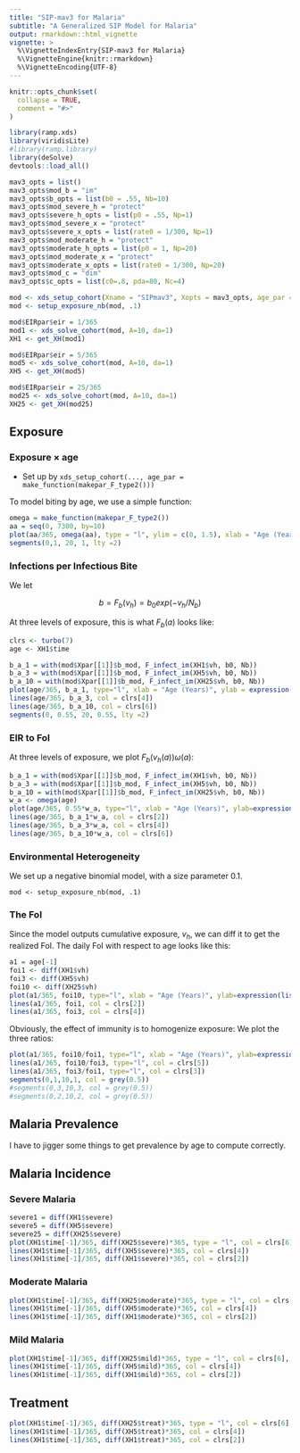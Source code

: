 ```yaml
---
title: "SIP-mav3 for Malaria"
subtitle: "A Generalized SIP Model for Malaria"
output: rmarkdown::html_vignette
vignette: >
  %\VignetteIndexEntry{SIP-mav3 for Malaria}
  %\VignetteEngine{knitr::rmarkdown}
  %\VignetteEncoding{UTF-8}
---
```


```r
knitr::opts_chunk$set(
  collapse = TRUE,
  comment = "#>"
)
```

```r
library(ramp.xds)
library(viridisLite)
#library(ramp.library)
library(deSolve)
devtools::load_all()
```


```r
mav3_opts = list()
mav3_opts$mod_b = "im" 
mav3_opts$b_opts = list(b0 = .55, Nb=10) 
mav3_opts$mod_severe_h = "protect" 
mav3_opts$severe_h_opts = list(p0 = .55, Np=1) 
mav3_opts$mod_severe_x = "protect" 
mav3_opts$severe_x_opts = list(rate0 = 1/300, Np=1) 
mav3_opts$mod_moderate_h = "protect" 
mav3_opts$moderate_h_opts = list(p0 = 1, Np=20) 
mav3_opts$mod_moderate_x = "protect" 
mav3_opts$moderate_x_opts = list(rate0 = 1/300, Np=20) 
mav3_opts$mod_c = "dim" 
mav3_opts$c_opts = list(c0=.8, pda=80, Nc=4) 

mod <- xds_setup_cohort(Xname = "SIPmav3", Xopts = mav3_opts, age_par = makepar_F_type2())
mod <- setup_exposure_nb(mod, .1)
```

```r

mod$EIRpar$eir = 1/365
mod1 <- xds_solve_cohort(mod, A=10, da=1)
XH1 <- get_XH(mod1)

mod$EIRpar$eir = 5/365
mod5 <- xds_solve_cohort(mod, A=10, da=1)
XH5 <- get_XH(mod5)

mod$EIRpar$eir = 25/365
mod25 <- xds_solve_cohort(mod, A=10, da=1)
XH25 <- get_XH(mod25)
```

## Exposure

### Exposure $\times$ age 

+ Set up by `xds_setup_cohort(..., age_par = make_function(makepar_F_type2()))` 

To model biting by age, we use a simple function:


```r
omega = make_function(makepar_F_type2())
aa = seq(0, 7300, by=10)
plot(aa/365, omega(aa), type = "l", ylim = c(0, 1.5), xlab = "Age (Years)", ylab = expression(omega(a)))
segments(0,1, 20, 1, lty =2)
```


### Infections per Infectious Bite

We let 

$$b = F_b(v_h) = b_0 exp(-v_h/N_b)$$ 

At three levels of exposure, this is what $F_b(a)$ looks like: 


```r
clrs <- turbo(7)
age <- XH1$time

b_a_1 = with(mod$Xpar[[1]]$b_mod, F_infect_im(XH1$vh, b0, Nb))
b_a_3 = with(mod$Xpar[[1]]$b_mod, F_infect_im(XH5$vh, b0, Nb))
b_a_10 = with(mod$Xpar[[1]]$b_mod, F_infect_im(XH25$vh, b0, Nb))
plot(age/365, b_a_1, type="l", xlab = "Age (Years)", ylab = expression(F[b](a)), ylim = c(0,1), col = clrs[2])
lines(age/365, b_a_3, col = clrs[4])
lines(age/365, b_a_10, col = clrs[6])
segments(0, 0.55, 20, 0.55, lty =2)
```

### EIR to FoI 

At three levels of exposure, we plot $F_b(v_h(a)) \omega(a)$: 

```r
b_a_1 = with(mod$Xpar[[1]]$b_mod, F_infect_im(XH1$vh, b0, Nb))
b_a_3 = with(mod$Xpar[[1]]$b_mod, F_infect_im(XH5$vh, b0, Nb))
b_a_10 = with(mod$Xpar[[1]]$b_mod, F_infect_im(XH25$vh, b0, Nb))
w_a <- omega(age)
plot(age/365, 0.55*w_a, type="l", xlab = "Age (Years)", ylab=expression(list(omega(a), omega(a)*b(a))), lwd=2)
lines(age/365, b_a_1*w_a, col = clrs[2])
lines(age/365, b_a_3*w_a, col = clrs[4])
lines(age/365, b_a_10*w_a, col = clrs[6])
```

### Environmental Heterogeneity

We set up a negative binomial model, with a size parameter $0.1.$

```
mod <- setup_exposure_nb(mod, .1)
```

### The FoI

Since the model outputs cumulative exposure, $v_h,$ we can diff it to get the realized FoI. The daily FoI with respect to age looks like this:

```r
a1 = age[-1]
foi1 <- diff(XH1$vh)
foi3 <- diff(XH5$vh)
foi10 <- diff(XH25$vh)
plot(a1/365, foi10, type="l", xlab = "Age (Years)", ylab=expression(list(omega(a), omega(a)*b(a))), col = clrs[6], ylim = c(0, 0.014))
lines(a1/365, foi1, col = clrs[2])
lines(a1/365, foi3, col = clrs[4])
```

Obviously, the effect of immunity is to homogenize exposure: We plot the three ratios: 

```r
plot(a1/365, foi10/foi1, type="l", xlab = "Age (Years)", ylab=expression(list(omega(a), omega(a)*b(a))), col = clrs[7], ylim = c(0,25))
lines(a1/365, foi10/foi3, type="l", col = clrs[5])
lines(a1/365, foi3/foi1, type="l", col = clrs[3])
segments(0,1,10,1, col = grey(0.5))
#segments(0,3,10,3, col = grey(0.5))
#segments(0,2,10,2, col = grey(0.5))
```

## Malaria Prevalence 

I have to jigger some things to get prevalence by age to compute correctly. 

## Malaria Incidence

### Severe Malaria 

```r
severe1 = diff(XH1$severe)
severe5 = diff(XH5$severe)
severe25 = diff(XH25$severe)
plot(XH1$time[-1]/365, diff(XH25$severe)*365, type = "l", col = clrs[6], ylab = "Severe Malaria, per Year", xlab = "Age (in Years)")
lines(XH1$time[-1]/365, diff(XH5$severe)*365, col = clrs[4])
lines(XH1$time[-1]/365, diff(XH1$severe)*365, col = clrs[2]) 

```

### Moderate Malaria 

```r
plot(XH1$time[-1]/365, diff(XH25$moderate)*365, type = "l", col = clrs[6], ylab = "moderate Malaria, per Year", xlab = "Age (in Years)", ylim = c(0,3.7))
lines(XH1$time[-1]/365, diff(XH5$moderate)*365, col = clrs[4])
lines(XH1$time[-1]/365, diff(XH1$moderate)*365, col = clrs[2]) 
```

### Mild Malaria 

```r
plot(XH1$time[-1]/365, diff(XH25$mild)*365, type = "l", col = clrs[6], ylab = "mild Malaria, per Year", xlab = "Age (in Years)", ylim = c(0,5))
lines(XH1$time[-1]/365, diff(XH5$mild)*365, col = clrs[4])
lines(XH1$time[-1]/365, diff(XH1$mild)*365, col = clrs[2]) 
```

## Treatment 

```r
plot(XH1$time[-1]/365, diff(XH25$treat)*365, type = "l", col = clrs[6], ylab = "Yearly Treatment Rate", xlab = "Age (in Years)", ylim = c(0, 2000))
lines(XH1$time[-1]/365, diff(XH5$treat)*365, col = clrs[4])
lines(XH1$time[-1]/365, diff(XH1$treat)*365, col = clrs[2]) 
```
